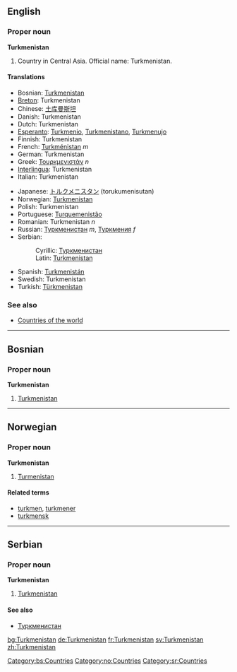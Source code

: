 ==English==

===Proper noun===
'''Turkmenistan'''
# Country in Central Asia. Official name: Turkmenistan.

====Translations====
{{top}}
*Bosnian: [[Turkmenistan#Bosnian|Turkmenistan]] {{m}}
*[[Breton]]: Turkmenistan
*Chinese: [[土库曼斯坦]]
*Danish: Turkmenistan
*Dutch: Turkmenistan
*[[Esperanto]]: [[Turkmenio]], [[Turkmenistano]], [[Turkmenujo]]
*Finnish: Turkmenistan
*French: [[Turkménistan]] ''m''
*German: Turkmenistan
*Greek: [[Τουρκμενιστάν]] ''n''
*[[Interlingua]]: Turkmenistan
*Italian: Turkmenistan
{{mid}}
*Japanese: [[トルクメニスタン]] (torukumenisutan)
*Norwegian: [[#Norwegian|Turkmenistan]]
*Polish: Turkmenistan
*Portuguese: [[Turquemenistão]]
*Romanian: Turkmenistan ''n''
*Russian: [[Туркменистан]] ''m'', [[Туркмения]] ''f'' 
*Serbian:
*:Cyrillic: [[Туркменистан#Serbian|Туркменистан]] {{m}}
*:Latin: [[Turkmenistan#Serbian|Turkmenistan]] {{m}}
*Spanish: [[Turkmenistán]]
*Swedish: Turkmenistan
*Turkish: [[Türkmenistan]]
{{bottom}}

===See also===
* [[Countries of the world]]

----
==Bosnian==
===Proper noun===
'''Turkmenistan''' {{m}}
#[[Turkmenistan#English|Turkmenistan]]
[[Category:bs:Countries]]

----
==Norwegian==
===Proper noun===
[[Category:no:Countries]]
'''Turkmenistan'''
#[[#English|Turmenistan]]
====Related terms====
*[[turkmen]], [[turkmener]]
*[[turkmensk]]

----
==Serbian==
===Proper noun===
'''Turkmenistan''' {{m}}
#[[Turkmenistan#English|Turkmenistan]]
====See also====
*[[Туркменистан#Serbian|Туркменистан]]
[[Category:sr:Countries]]

[[bg:Turkmenistan]]
[[de:Turkmenistan]]
[[fr:Turkmenistan]]
[[sv:Turkmenistan]]
[[zh:Turkmenistan]]